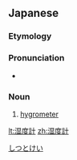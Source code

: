 ==Japanese==
{{wikipedia|lang=ja}}
{{ja-kanjitab|しつ|ど|けい|yomi=on}}

===Etymology===
{{suffix|湿度|計|t1=humidity|t2=measuring instrument|lang=ja|sort=しつとけい}}

===Pronunciation===
{{ja-pron|しつどけい|acc=0|dev=1|y=o}}
* {{a|Osaka}} {{ja-accent-common|heiban||しつどけい}}

===Noun===
{{ja-noun|しつどけい}}

# [[hygrometer]]

[[Category:ja:Measuring instruments|しつとけい]]

[[lt:湿度計]]
[[zh:湿度計]]